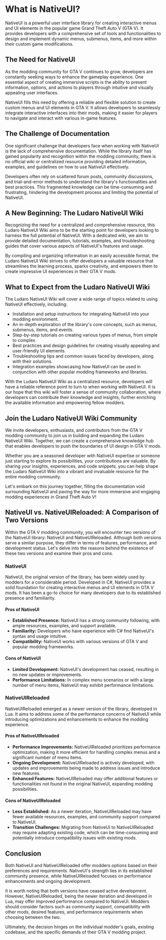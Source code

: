 # What is NativeUI?

NativeUI is a powerful user interface library for creating interactive menus and UI elements in the popular game Grand Theft Auto V (GTA V). It provides developers with a comprehensive set of tools and functionalities to design and implement dynamic menus, submenus, items, and more within their custom game modifications.

## The Need for NativeUI

As the modding community for GTA V continues to grow, developers are constantly seeking ways to enhance the gameplay experience. One essential aspect of creating immersive scripts is the ability to present information, options, and actions to players through intuitive and visually appealing user interfaces.

NativeUI fills this need by offering a reliable and flexible solution to create custom menus and UI elements in GTA V. It allows developers to seamlessly integrate interactive interfaces into their mods, making it easier for players to navigate and interact with various in-game features.

## The Challenge of Documentation

One significant challenge that developers face when working with NativeUI is the lack of comprehensive documentation. While the library itself has gained popularity and recognition within the modding community, there is no official wiki or centralized resource providing detailed information, examples, and guidelines on how to use NativeUI effectively.

Developers often rely on scattered forum posts, community discussions, and trial-and-error methods to understand the library's functionalities and best practices. This fragmented knowledge can be time-consuming and frustrating, hindering the development process and limiting the potential of NativeUI.

## A New Beginning: The Ludaro NativeUI Wiki

Recognizing the need for a centralized and comprehensive resource, this Ludaro NativeUI Wiki aims to be the starting point for developers looking to harness the full potential of NativeUI. With a dedicated wiki, we aim to provide detailed documentation, tutorials, examples, and troubleshooting guides that cover various aspects of NativeUI's features and usage.

By compiling and organizing information in an easily accessible format, the Ludaro NativeUI Wiki strives to offer developers a valuable resource that streamlines the learning process, sparks creativity, and empowers them to create impressive UI experiences in their GTA V mods.

## What to Expect from the Ludaro NativeUI Wiki

The Ludaro NativeUI Wiki will cover a wide range of topics related to using NativeUI effectively, including:

- Installation and setup instructions for integrating NativeUI into your modding environment.
- An in-depth exploration of the library's core concepts, such as menus, submenus, items, and events.
- Step-by-step tutorials on creating various types of menus, from simple to complex.
- Best practices and design guidelines for creating visually appealing and user-friendly UI elements.
- Troubleshooting tips and common issues faced by developers, along with their solutions.
- Integration examples showcasing how NativeUI can be used in conjunction with other popular modding frameworks and libraries.

With the Ludaro NativeUI Wiki as a centralized resource, developers will have a reliable reference point to turn to when working with NativeUI. It is our hope that this wiki will foster a sense of community collaboration, where developers can contribute their knowledge and insights, further enriching the available information and empowering fellow modders.

## Join the Ludaro NativeUI Wiki Community

We invite developers, enthusiasts, and contributors from the GTA V modding community to join us in building and expanding the Ludaro NativeUI Wiki. Together, we can create a comprehensive knowledge hub that enables developers to push the boundaries of UI design in GTA V mods.

Whether you are a seasoned developer with NativeUI expertise or someone just starting to explore its possibilities, your contributions are valuable. By sharing your insights, experiences, and code snippets, you can help shape the Ludaro NativeUI Wiki into a vibrant and invaluable resource for the entire modding community.

Let's embark on this journey together, filling the documentation void surrounding NativeUI and paving the way for more immersive and engaging modding experiences in Grand Theft Auto V!

## NativeUI vs. NativeUIReloaded: A Comparison of Two Versions

Within the GTA V modding community, you will encounter two versions of the NativeUI library: NativeUI and NativeUIReloaded. Although both versions serve a similar purpose, they differ in terms of features, performance, and development status. Let's delve into the reasons behind the existence of these two versions and examine their pros and cons.

### NativeUI

NativeUI, the original version of the library, has been widely used by modders for a considerable period. Developed in C#, NativeUI provides a solid foundation for creating interactive menus and UI elements in GTA V mods. It has been a go-to choice for many developers due to its established presence and familiarity.

#### Pros of NativeUI

- **Established Presence:** NativeUI has a strong community following, with ample resources, examples, and support available.
- **Familiarity:** Developers who have experience with C# find NativeUI's syntax and usage intuitive.
- **Compatibility:** NativeUI works with various versions of GTA V and popular modding frameworks.

#### Cons of NativeUI

- **Limited Development:** NativeUI's development has ceased, resulting in no new updates or improvements.
- **Performance Limitations:** In complex menu scenarios or with a large number of menu items, NativeUI may exhibit performance limitations.

### NativeUIReloaded

NativeUIReloaded emerged as a newer version of the library, developed in Lua. It aims to address some of the performance concerns of NativeUI while introducing optimizations and enhancements to enhance the modding experience.

#### Pros of NativeUIReloaded

- **Performance Improvements:** NativeUIReloaded prioritizes performance optimization, making it more efficient for handling complex menus and a significant number of menu items.
- **Ongoing Development:** NativeUIReloaded is actively developed, with updates and improvements being made to address issues and introduce new features.
- **Enhanced Features:** NativeUIReloaded may offer additional features or functionalities not found in the original NativeUI, expanding modding possibilities.

#### Cons of NativeUIReloaded

- **Less Established:** As a newer iteration, NativeUIReloaded may have fewer available resources, examples, and community support compared to NativeUI.
- **Transition Challenges:** Migrating from NativeUI to NativeUIReloaded may require adapting existing code, which can be time-consuming and potentially introduce compatibility issues with existing mods.

## Conclusion

Both NativeUI and NativeUIReloaded offer modders options based on their preferences and requirements. NativeUI's strength lies in its established community presence, while NativeUIReloaded focuses on performance enhancements and ongoing development.

It is worth noting that both versions have ceased active development. However, NativeUIReloaded, being the newer iteration and developed in Lua, may offer improved performance compared to NativeUI. Modders should consider factors such as community support, compatibility with other mods, desired features, and performance requirements when choosing between the two.

Ultimately, the decision hinges on the individual modder's goals, existing codebase, and the specific demands of their GTA V modding project.
